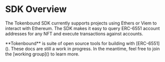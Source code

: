 
# SDK Overview

The Tokenbound SDK currently supports projects using Ethers or Viem to interact with Ethereum. The SDK makes it easy to query ERC-6551 account addresses for any NFT and execute transactions against accounts.

<Callout emoji="✍🏽">
  **Tokenbound** is suite of open source tools for building with [ERC-6551]().
  These docs are still a work in progress. In the meantime, feel free to join
  the [working group]() to learn more.
</Callout>
